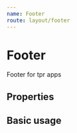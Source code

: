 ```yaml
---
name: Footer
route: layout/footer
---
```



# Footer

Footer for tpr apps

## Properties

<Props of={Footer} />

## Basic usage

<Playground>
	<Footer
		logoUrl="https://www.thepensionsregulator.gov.uk/-/media/thepensionsregulator/images/logo/tpr-logo-footer.ashx"
		links={[
			{ title: 'Website help', url: '#' },
			{ title: 'Cymraeg', url: '#' },
			{ title: 'Site map', url: '#' },
		]}
		menus={[
			[
				{ title: 'Public service pension schemes', url: '#' },
				{ title: 'Lorem ipsum dolor', url: '#' },
				{ title: 'Lorem ipsum dolor', url: '#' },
				{ title: 'Lorem ipsum dolor', url: '#' },
				{ title: 'Lorem ipsum dolor', url: '#' },
			],
			[
				{ title: 'Lorem ipsum dolor', url: '#' },
				{ title: 'Lorem ipsum dolor', url: '#' },
				{ title: 'Lorem ipsum dolor', url: '#' },
				{ title: 'Lorem ipsum dolor', url: '#' },
				{ title: 'Lorem ipsum dolor', url: '#' },
			],
			[
				{ title: 'Lorem ipsum dolor', url: '#' },
				{ title: 'Lorem ipsum dolor', url: '#' },
				{ title: 'Lorem ipsum dolor', url: '#' },
				{ title: 'Lorem ipsum dolor', url: '#' },
				{ title: 'Lorem ipsum dolor', url: '#' },
			],
		]}
	/>
</Playground>
